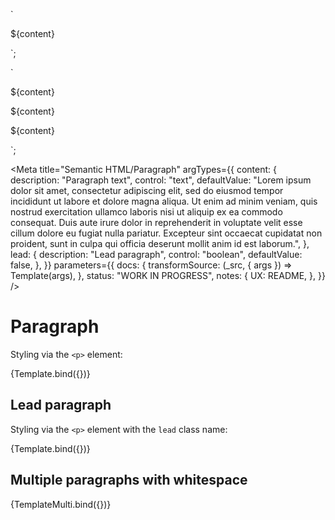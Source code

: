 <!--
@license EUPL-1.2
Copyright (c) 2021 Robbert Broersma
-->


<!-- Import component and component styles -->


<!-- Import Docs -->


  `<section class="utrecht-html">
  <p>${content}</p>
</section>`;

  `<section class="utrecht-html">
  <p class="lead">${content}</p>
  <p>${content}</p>
  <p>${content}</p>
</section>`;

<Meta
  title="Semantic HTML/Paragraph"
  argTypes={{
    content: {
      description: "Paragraph text",
      control: "text",
      defaultValue:
        "Lorem ipsum dolor sit amet, consectetur adipiscing elit, sed do eiusmod tempor incididunt ut labore et dolore magna aliqua. Ut enim ad minim veniam, quis nostrud exercitation ullamco laboris nisi ut aliquip ex ea commodo consequat. Duis aute irure dolor in reprehenderit in voluptate velit esse cillum dolore eu fugiat nulla pariatur. Excepteur sint occaecat cupidatat non proident, sunt in culpa qui officia deserunt mollit anim id est laborum.",
    },
    lead: {
      description: "Lead paragraph",
      control: "boolean",
      defaultValue: false,
    },
  }}
  parameters={{
    docs: {
      transformSource: (_src, { args }) => Template(args),
    },
    status: "WORK IN PROGRESS",
    notes: {
      UX: README,
    },
  }}
/>

# Paragraph

Styling via the `<p>` element:

<Canvas>
  <Story name="Paragraph">{Template.bind({})}</Story>
</Canvas>

## Lead paragraph

Styling via the `<p>` element with the `lead` class name:

<Canvas>
  <Story name="Lead paragraph" args={{ lead: true }}>
    {Template.bind({})}
  </Story>
</Canvas>

## Multiple paragraphs with whitespace

<Canvas>
  <Story name="Multiple paragraphs">{TemplateMulti.bind({})}</Story>
</Canvas>

<ArgsTable story="Paragraph" />
